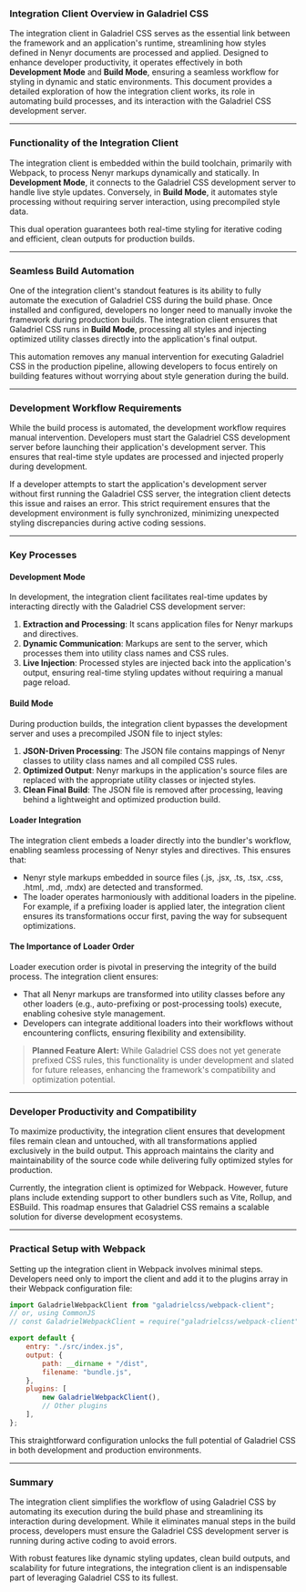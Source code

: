 ### **Integration Client Overview in Galadriel CSS**

The integration client in Galadriel CSS serves as the essential link between the framework and an application's runtime, streamlining how styles defined in Nenyr documents are processed and applied. Designed to enhance developer productivity, it operates effectively in both **Development Mode** and **Build Mode**, ensuring a seamless workflow for styling in dynamic and static environments. This document provides a detailed exploration of how the integration client works, its role in automating build processes, and its interaction with the Galadriel CSS development server.

---

### **Functionality of the Integration Client**

The integration client is embedded within the build toolchain, primarily with Webpack, to process Nenyr markups dynamically and statically. In **Development Mode**, it connects to the Galadriel CSS development server to handle live style updates. Conversely, in **Build Mode**, it automates style processing without requiring server interaction, using precompiled style data.

This dual operation guarantees both real-time styling for iterative coding and efficient, clean outputs for production builds.

---

### **Seamless Build Automation**

One of the integration client's standout features is its ability to fully automate the execution of Galadriel CSS during the build phase. Once installed and configured, developers no longer need to manually invoke the framework during production builds. The integration client ensures that Galadriel CSS runs in **Build Mode**, processing all styles and injecting optimized utility classes directly into the application's final output.

This automation removes any manual intervention for executing Galadriel CSS in the production pipeline, allowing developers to focus entirely on building features without worrying about style generation during the build.

---

### **Development Workflow Requirements**

While the build process is automated, the development workflow requires manual intervention. Developers must start the Galadriel CSS development server before launching their application's development server. This ensures that real-time style updates are processed and injected properly during development.

If a developer attempts to start the application's development server without first running the Galadriel CSS server, the integration client detects this issue and raises an error. This strict requirement ensures that the development environment is fully synchronized, minimizing unexpected styling discrepancies during active coding sessions.

---

### **Key Processes**

#### **Development Mode**

In development, the integration client facilitates real-time updates by interacting directly with the Galadriel CSS development server:

1. **Extraction and Processing**: It scans application files for Nenyr markups and directives.
2. **Dynamic Communication**: Markups are sent to the server, which processes them into utility class names and CSS rules.
3. **Live Injection**: Processed styles are injected back into the application's output, ensuring real-time styling updates without requiring a manual page reload.

#### **Build Mode**

During production builds, the integration client bypasses the development server and uses a precompiled JSON file to inject styles:

1. **JSON-Driven Processing**: The JSON file contains mappings of Nenyr classes to utility class names and all compiled CSS rules.
2. **Optimized Output**: Nenyr markups in the application's source files are replaced with the appropriate utility classes or injected styles.
3. **Clean Final Build**: The JSON file is removed after processing, leaving behind a lightweight and optimized production build.

#### **Loader Integration**

The integration client embeds a loader directly into the bundler's workflow, enabling seamless processing of Nenyr styles and directives. This ensures that:

-   Nenyr style markups embedded in source files (.js, .jsx, .ts, .tsx, .css, .html, .md, .mdx) are detected and transformed.
-   The loader operates harmoniously with additional loaders in the pipeline. For example, if a prefixing loader is applied later, the integration client ensures its transformations occur first, paving the way for subsequent optimizations.

#### **The Importance of Loader Order**

Loader execution order is pivotal in preserving the integrity of the build process. The integration client ensures:

-   That all Nenyr markups are transformed into utility classes before any other loaders (e.g., auto-prefixing or post-processing tools) execute, enabling cohesive style management.
-   Developers can integrate additional loaders into their workflows without encountering conflicts, ensuring flexibility and extensibility.

> **Planned Feature Alert:** While Galadriel CSS does not yet generate prefixed CSS rules, this functionality is under development and slated for future releases, enhancing the framework's compatibility and optimization potential.

---

### **Developer Productivity and Compatibility**

To maximize productivity, the integration client ensures that development files remain clean and untouched, with all transformations applied exclusively in the build output. This approach maintains the clarity and maintainability of the source code while delivering fully optimized styles for production.

Currently, the integration client is optimized for Webpack. However, future plans include extending support to other bundlers such as Vite, Rollup, and ESBuild. This roadmap ensures that Galadriel CSS remains a scalable solution for diverse development ecosystems.

---

### **Practical Setup with Webpack**

Setting up the integration client in Webpack involves minimal steps. Developers need only to import the client and add it to the plugins array in their Webpack configuration file:

```javascript
import GaladrielWebpackClient from "galadrielcss/webpack-client";
// or, using CommonJS
// const GaladrielWebpackClient = require("galadrielcss/webpack-client");

export default {
    entry: "./src/index.js",
    output: {
        path: __dirname + "/dist",
        filename: "bundle.js",
    },
    plugins: [
        new GaladrielWebpackClient(),
        // Other plugins
    ],
};
```

This straightforward configuration unlocks the full potential of Galadriel CSS in both development and production environments.

---

### **Summary**

The integration client simplifies the workflow of using Galadriel CSS by automating its execution during the build phase and streamlining its interaction during development. While it eliminates manual steps in the build process, developers must ensure the Galadriel CSS development server is running during active coding to avoid errors.

With robust features like dynamic styling updates, clean build outputs, and scalability for future integrations, the integration client is an indispensable part of leveraging Galadriel CSS to its fullest.
